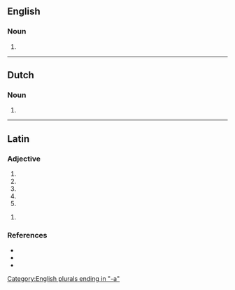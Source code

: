 ==English==

===Noun===
{{head|en|noun form}}

# {{plural of|scriptorium|lang=en}}

[[Category:English plurals ending in "-a"]]

----

==Dutch==

===Noun===
{{head|nl|noun plural form}}

# {{plural of|nl|scriptorium}}

----

==Latin==

===Adjective===
{{la-adj-form|scrīptōria}}

# {{inflection of|scrīptōrius||nom|f|s|lang=la}}
# {{inflection of|scrīptōrius||nom|n|p|lang=la}}
# {{inflection of|scrīptōrius||acc|n|p|lang=la}}
# {{inflection of|scrīptōrius||voc|f|s|lang=la}}
# {{inflection of|scrīptōrius||voc|n|p|lang=la}}

{{la-adj-form|scrīptōriā}}

# {{inflection of|scrīptōrius||abl|f|s|lang=la}}

===References===
* {{R:du Cange}}
* {{R:Gaffiot}}
* {{R:NLW}}